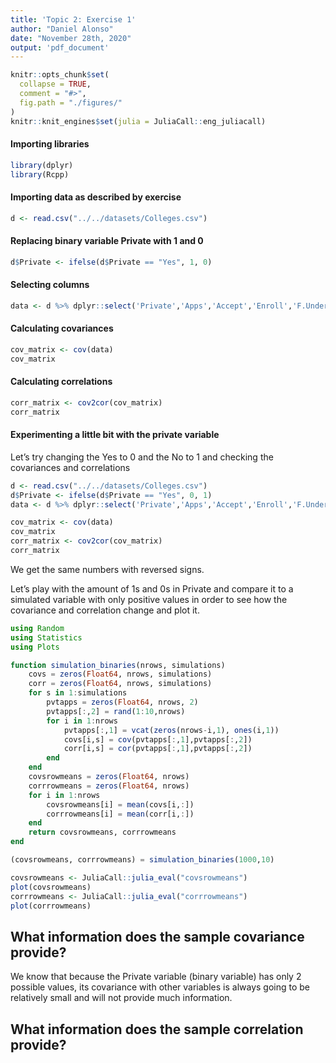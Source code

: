 ```yaml
---
title: 'Topic 2: Exercise 1'
author: "Daniel Alonso"
date: "November 28th, 2020"
output: 'pdf_document'
---
```


```r
knitr::opts_chunk$set(
  collapse = TRUE,
  comment = "#>",
  fig.path = "./figures/"
)
knitr::knit_engines$set(julia = JuliaCall::eng_juliacall)
```


#### Importing libraries

```r
library(dplyr)
library(Rcpp)
```

#### Importing data as described by exercise

```r
d <- read.csv("../../datasets/Colleges.csv")
```

#### Replacing binary variable Private with 1 and 0

```r
d$Private <- ifelse(d$Private == "Yes", 1, 0)
```

#### Selecting columns

```r
data <- d %>% dplyr::select('Private','Apps','Accept','Enroll','F.Undergrad')
```

#### Calculating covariances

```r
cov_matrix <- cov(data)
cov_matrix
```

\newpage

#### Calculating correlations

```r
corr_matrix <- cov2cor(cov_matrix)
corr_matrix
```

#### Experimenting a little bit with the private variable

Let's try changing the Yes to 0 and the No to 1 and checking the covariances and correlations

```r
d <- read.csv("../../datasets/Colleges.csv")
d$Private <- ifelse(d$Private == "Yes", 0, 1)
data <- d %>% dplyr::select('Private','Apps','Accept','Enroll','F.Undergrad')
```

```r
cov_matrix <- cov(data)
cov_matrix
corr_matrix <- cov2cor(cov_matrix)
corr_matrix
```

We get the same numbers with reversed signs.

\newpage

Let's play with the amount of 1s and 0s in Private and compare it to a simulated variable with only positive values in order to see how the covariance and correlation change and plot it.

```julia
using Random
using Statistics
using Plots

function simulation_binaries(nrows, simulations) 
    covs = zeros(Float64, nrows, simulations)
    corr = zeros(Float64, nrows, simulations)
    for s in 1:simulations
        pvtapps = zeros(Float64, nrows, 2)
        pvtapps[:,2] = rand(1:10,nrows)
        for i in 1:nrows
            pvtapps[:,1] = vcat(zeros(nrows-i,1), ones(i,1))
            covs[i,s] = cov(pvtapps[:,1],pvtapps[:,2])
            corr[i,s] = cor(pvtapps[:,1],pvtapps[:,2])
        end
    end
    covsrowmeans = zeros(Float64, nrows)
    corrrowmeans = zeros(Float64, nrows)
    for i in 1:nrows
        covsrowmeans[i] = mean(covs[i,:])
        corrrowmeans[i] = mean(corr[i,:])
    end
    return covsrowmeans, corrrowmeans
end

(covsrowmeans, corrrowmeans) = simulation_binaries(1000,10)
```

```r
covsrowmeans <- JuliaCall::julia_eval("covsrowmeans")
plot(covsrowmeans)
corrrowmeans <- JuliaCall::julia_eval("corrrowmeans")
plot(corrrowmeans)
```

## What information does the sample covariance provide?

We know that because the Private variable (binary variable) has only 2 possible values, its covariance with other variables is always going to be relatively small and will not provide much information.

\newpage

## What information does the sample correlation provide?




